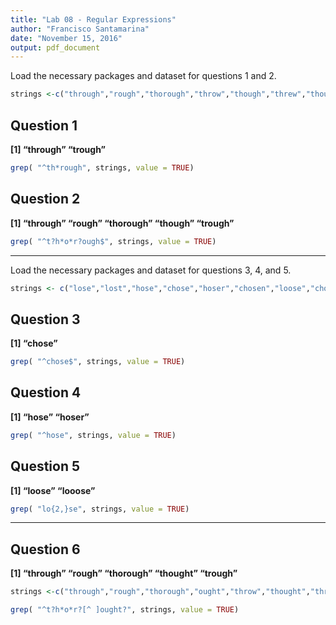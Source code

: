 ```yaml
---
title: "Lab 08 - Regular Expressions"
author: "Francisco Santamarina"
date: "November 15, 2016"
output: pdf_document
---
```


Load the necessary packages and dataset for questions 1 and 2.
```r
strings <-c("through","rough","thorough","throw","though","threw","thought","thru","trough")
```

## Question 1
**[1] "through" "trough"**<br>

```r
grep( "^th*rough", strings, value = TRUE)
```

## Question 2
**[1] "through"  "rough"    "thorough" "though"   "trough"**<br>
```r
grep( "^t?h*o*r?ough$", strings, value = TRUE)
```

***

Load the necessary packages and dataset for questions 3, 4, and 5.
```r
strings <- c("lose","lost","hose","chose","hoser","chosen","loose","choose","looose","house")
```


## Question 3
**[1] "chose"**<br>
```r
grep( "^chose$", strings, value = TRUE)
```


## Question 4
**[1] "hose"  "hoser"**<br>
```r
grep( "^hose", strings, value = TRUE)
```


## Question 5
**[1] "loose"  "looose"**<br>
```r
grep( "lo{2,}se", strings, value = TRUE)
```

***

## Question 6
**[1] "through"  "rough"    "thorough" "thought"  "trough"**<br>
```r
strings <-c("through","rough","thorough","ought","throw","thought","thru","trough")

grep( "^t?h*o*r?[^ ]ought?", strings, value = TRUE)

```
